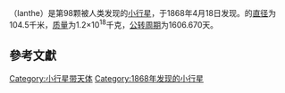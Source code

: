 {{Infobox Planet | discovery=yes | physical_characteristics = yes | bgcolour=#FFFFC0 |
 name=98 Ianthe
 | discoverer=[[克里斯蒂安·海因里希·弗里德里希·彼得斯|克里斯蒂安·海因里希·弗里德里希·彼得斯]]
 | discovered=1868年4月18日
 | alt_names= 
 | mp_category=[[小行星带|小行星带]]
 | epoch=2006年12月31日 ([[儒略日|JD]] 2454100.5)
 | semimajor=401.616 [[Giga|G]][[metre|m]] (2.685 [[天文单位|AU]])
 | perihelion=325.503 Gm (2.176 AU)
 | aphelion=477.729 Gm (3.193 AU)
 | eccentricity=0.190
 | period=1606.670 [[day|d]] (4.40 [[Julian_year_(astronomy)|a]])
 | inclination=15.613[[degree_(angle)|°]]
 | asc_node=354.137°
 | arg_peri=158.566°
 | mean_anomaly=198.904°
 | avg_speed=18.01 km/[[second|s]]
 | dimensions=104.5 km
 | mass=1.2{{e|18}} [[kilogram|kg]]
 | density=? g/[[cubic_centimetre|cm³]]
 | surface_grav=0.0292 m/s²
 | escape_velocity=0.0552 km/s
 | rotation=? d
 | spectral_type=[[C-type_asteroid|C]]
 | abs_magnitude=8.84
 | albedo=0.047 <ref>{{cite web |url=http://www.psi.edu/pds/resource/albedo.html |title=存档副本 |accessdate=2007-02-18 |deadurl=yes |archiveurl=https://web.archive.org/web/20070125055650/http://www.psi.edu/pds/resource/albedo.html |archivedate=2007-01-25 }}</ref>
 | single_temperature=~170 [[kelvin|K]]}}
'''{{BASEPAGENAME}}'''（Ianthe）是第98颗被人类发现的[[小行星|小行星]]，于1868年4月18日发现。{{BASEPAGENAME}}的[[直径|直径]]为104.5千米，[[质量|质量]]为1.2×10<sup>18</sup>千克，[[公转周期|公转周期]]为1606.670天。

== 參考文獻 ==

{{reflist}}
{{beltasteroid-stub}}

[[Category:小行星带天体|Category:小行星带天体]]
[[Category:1868年发现的小行星|Category:1868年发现的小行星]]